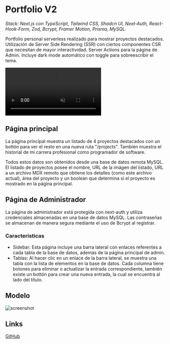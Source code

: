 # Portfolio V2

_Stack: Next.js con TypeScript, Tailwind CSS, Shadcn UI, Next-Auth, React-Hook-Form, Zod, Bcrypt, Framer Motion, Prisma, MySQL._

<!-- ![screenshot](https://github.com/Jaycedam/portfolio-mdx/raw/main/projects/portfolio-v2/home.mp4) -->

Portfolio personal serverless realizado para mostrar proyectos destacados. Utilización de Server Side Rendering (SSR) con ciertos componentes CSR que necesitan de mayor interactividad. Server Actions para la página de Admin. Incluye dark mode automático con toggle para sobreescribir el tema.

<video width="full" autoplay muted>
  <source
    src="https://github.com/Jaycedam/portfolio-mdx/raw/test/projects/portfolio-v2/home.mp4"
    type="video/mp4"
  />
  Your browser does not support the video tag.
</video>

## Página principal

La página principal muestra un listado de 4 proyectos destacados con un bottón para ver el resto en una nueva ruta "/projects". También muestra el historial de mi carrera profesional como programador de software.

<!-- ![screenshot](https://github.com/Jaycedam/portfolio-mdx/raw/main/projects/portfolio-v2/projects.webp) -->

Todos estos datos son obtenidos desde una base de datos remota MySQL. El listado de proyectos posee el nombre, URL de la imágen del listado, URL a un archivo MDX remoto que obtiene los detalles (como este archivo actual), área del proyecto y un boolean que determina si el proyecto es mostrado en la página principal.

## Página de Administrador

La página de administrador está protegida con next-auth y utiliza credenciales almacenadas en una base de datos MySQL. Las contraseñas se almacenan de manera segura mediante el uso de Bcrypt al registrar.

### Características

- Sidebar: Esta página incluye una barra lateral con enlaces referentes a cada tabla de la base de datos, además de la página principal de admin.
- Tablas: Al hacer clic en un enlace de la barra lateral, se muestra una tabla con la lista de elementos en la base de datos. Cada columna tiene botones para eliminar o actualizar la entrada correspondiente, también existe un bottón para crear una nueva entrada, la cual se encuentra al lado del título.

<!-- ![screenshot](https://github.com/Jaycedam/portfolio-mdx/raw/main/projects/portfolio-v2/admin.webp) -->

## Modelo

![screenshot](https://github.com/Jaycedam/portfolio-mdx/raw/main/projects/portfolio-v2/model.webp)

## Links

[GitHub](https://github.com/Jaycedam/portfolio-website)
